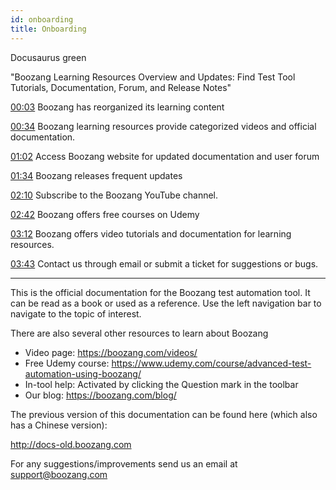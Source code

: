 ---
id: onboarding
title: Onboarding
---


<YouTubeEmbed embedId="IXJrW-D_-eQ">Docusaurus green</YouTubeEmbed>

"Boozang Learning Resources Overview and Updates: Find Test Tool Tutorials, Documentation, Forum, and Release Notes"

[00:03](https://www.youtube.com/watch?v=IXJrW-D_-eQ&t=3) Boozang has reorganized its learning content

[00:34](https://www.youtube.com/watch?v=IXJrW-D_-eQ&t=34) Boozang learning resources provide categorized videos and official documentation.

[01:02](https://www.youtube.com/watch?v=IXJrW-D_-eQ&t=62) Access Boozang website for updated documentation and user forum

[01:34](https://www.youtube.com/watch?v=IXJrW-D_-eQ&t=94) Boozang releases frequent updates

[02:10](https://www.youtube.com/watch?v=IXJrW-D_-eQ&t=130) Subscribe to the Boozang YouTube channel.

[02:42](https://www.youtube.com/watch?v=IXJrW-D_-eQ&t=162) Boozang offers free courses on Udemy

[03:12](https://www.youtube.com/watch?v=IXJrW-D_-eQ&t=192) Boozang offers video tutorials and documentation for learning resources.

[03:43](https://www.youtube.com/watch?v=IXJrW-D_-eQ&t=223) Contact us through email or submit a ticket for suggestions or bugs.

-------------------

This is the official documentation for the Boozang test automation tool. It can be read as a book or used as a reference. Use the left navigation bar to navigate to the topic of interest.

There are also several other resources to learn about Boozang

- Video page: https://boozang.com/videos/
- Free Udemy course: https://www.udemy.com/course/advanced-test-automation-using-boozang/
- In-tool help: Activated by clicking the Question mark in the toolbar
- Our blog: https://boozang.com/blog/


The previous version of this documentation can be found here (which also has a Chinese version):

http://docs-old.boozang.com

For any suggestions/improvements send us an email at support@boozang.com

